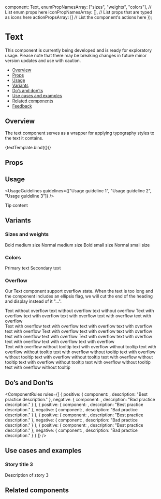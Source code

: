 
  component: Text,
  enumPropNamesArray: ["sizes", "weights", "colors"], // List enum props here
  iconPropNamesArray: [], // List props that are typed as icons here
  actionPropsArray: [] // List the component's actions here
});

<Meta title="Text/Text 🚧" component={Text} argTypes={metaSettings.argTypes} decorators={metaSettings.decorators} />

<!--- Component template -->


# Text

<!--- Component documentation -->

<Tip emoji="🚧" title="Alpha component" type={AttentionBox.types.WARNING}>
  This component is currently being developed and is ready for exploratory usage. Please note that there may be breaking
  changes in future minor version updates and use with caution.
</Tip>

- [Overview](#overview)
- [Props](#props)
- [Usage](#usage)
- [Variants](#variants)
- [Do’s and don’ts](#dos-and-donts)
- [Use cases and examples](#use-cases-and-examples)
- [Related components](#related-components)
- [Feedback](#feedback)

## Overview

The text component serves as a wrapper for applying typography styles to the text it contains.

<Canvas>
  <Story name="Overview" args={{ children: "Text" }}>
    {textTemplate.bind({})}
  </Story>
</Canvas>

## Props

<ArgsTable story="Overview" />

## Usage

<UsageGuidelines guidelines={["Usage guideline 1", "Usage guideline 2", "Usage guideline 3"]} />

<Tip title="Not what you were looking for?">Tip content</Tip>

## Variants

### Sizes and weights

<Canvas>
  <Story name="Sizes and weights">
    <Text size={Text.sizes.MEDIUM} weight={Text.weights.BOLD}>
      Bold medium size
    </Text>
    <Text size={Text.sizes.MEDIUM} weight={Text.weights.NORMAL}>
      Normal medium size
    </Text>
    <Text size={Text.sizes.SMALL} weight={Text.weights.BOLD}>
      Bold small size
    </Text>
    <Text size={Text.sizes.MEDIUM} weight={Text.weights.NORMAL}>
      Normal small size
    </Text>
  </Story>
</Canvas>

### Colors

<Canvas>
  <Story name="Colors">
    <Text color={Text.colors.PRIMARY}>Primary text</Text>
    <Text color={Text.colors.SECONDARY}>Secondary text</Text>
  </Story>
</Canvas>

### Overflow

Our Text component support overflow state.
When the text is too long and the component includes an ellipsis flag, we will cut the end of the heading and display instead of it "...".

<Canvas>
  <Story name="Overflow">
    <Flex direction={Flex.directions.COLUMN} gap={Flex.gaps.MEDIUM} align={Flex.align.STRETCH} style={{ width: "70%" }}>
      <Text ellipsis={false}>Text without overflow text without overflow text without overflow</Text>
      <Text ellipsis>
        Text with overflow text with overflow text with overflow text with overflow text with overflow
      </Text>
      <div>
        <Text ellipsis maxLines={2}>
          Text with overflow text with overflow text with overflow text with overflow text with overflow Text with
          overflow text with overflow text with overflow text with overflow text with overflow Text with overflow text
          with overflow text with overflow text with overflow text with overflow
        </Text>
      </div>
      <div>
        <Text ellipsis withoutTooltip maxLines={2}>
          Text with overflow without tooltip text with overflow without tooltip text with overflow without tooltip text
          with overflow without tooltip text with overflow without tooltip text with overflow without tooltip text with
          overflow without tooltip text with overflow without tooltip text with overflow without tooltip text with
          overflow without tooltip
        </Text>
      </div>
    </Flex>
  </Story>
</Canvas>

## Do’s and Don’ts

<ComponentRules
  rules={[
    {
      positive: {
        component: <Text />,
        description: "Best practice description."
      },
      negative: {
        component: <Text />,
        description: "Bad practice description."
      }
    },
    {
      positive: {
        component: <Text />,
        description: "Best practice description."
      },
      negative: {
        component: <Text />,
        description: "Bad practice description."
      }
    },
    {
      positive: {
        component: <Text />,
        description: "Best practice description."
      },
      negative: {
        component: <Text />,
        description: "Bad practice description."
      }
    },
    {
      positive: {
        component: <Text />,
        description: "Best practice description."
      },
      negative: {
        component: <Text />,
        description: "Bad practice description."
      }
    }
  ]}
/>

## Use cases and examples

### Story title 3

Description of story 3

<Canvas>
  <Story name="Story title 3">
    <Text />
    <Text />
  </Story>
</Canvas>

## Related components

<RelatedComponents componentsNames={[]} />
